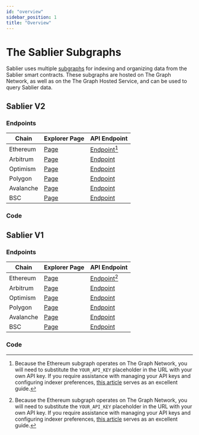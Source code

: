 ```yaml
---
id: "overview"
sidebar_position: 1
title: "Overview"
---
```



# The Sablier Subgraphs

Sablier uses multiple [subgraphs](https://thegraph.com/docs/about/introduction#what-the-graph-is) for indexing and
organizing data from the Sablier smart contracts. These subgraphs are hosted on The Graph Network, as well as on the The
Graph Hosted Service, and can be used to query Sablier data.

## Sablier V2

### Endpoints

| Chain     | Explorer Page                 | API Endpoint                         |
| --------- | ----------------------------- | ------------------------------------ |
| Ethereum  | [Page][v2-explorer-ethereum]  | [Endpoint][v2-endpoint-ethereum][^1] |
| Arbitrum  | [Page][v2-explorer-arbitrum]  | [Endpoint][v2-endpoint-arbitrum]     |
| Optimism  | [Page][v2-explorer-optimism]  | [Endpoint][v2-endpoint-optimism]     |
| Polygon   | [Page][v2-explorer-matic]     | [Endpoint][v2-endpoint-matic]        |
| Avalanche | [Page][v2-explorer-avalanche] | [Endpoint][v2-endpoint-avalanche]    |
| BSC       | [Page][v2-explorer-bsc]       | [Endpoint][v2-endpoint-bsc]          |

[v2-endpoint-arbitrum]: https://api.thegraph.com/subgraphs/name/sablier-labs/sablier-v2-arbitrum
[v2-endpoint-avalanche]: https://api.thegraph.com/subgraphs/name/sablier-labs/sablier-v2-avalanche
[v2-endpoint-bsc]: https://api.thegraph.com/subgraphs/name/sablier-labs/sablier-v2-bsc
[v2-endpoint-ethereum]: https://api.thegraph.com/subgraphs/name/sablier-labs/sablier-v2
[v2-endpoint-optimism]: https://api.thegraph.com/subgraphs/name/sablier-labs/sablier-v2-optimism
[v2-endpoint-matic]: https://api.thegraph.com/subgraphs/name/sablier-labs/sablier-v2-matic
[v2-explorer-arbitrum]: https://thegraph.com/hosted-service/subgraph/sablier-labs/sablier-v2-arbitrum
[v2-explorer-avalanche]: https://thegraph.com/hosted-service/subgraph/sablier-labs/sablier-v2-avalanche
[v2-explorer-bsc]: https://thegraph.com/hosted-service/subgraph/sablier-labs/sablier-v2-bsc
[v2-explorer-ethereum]: https://thegraph.com/hosted-service/subgraph/sablier-labs/sablier-v2
[v2-explorer-optimism]: https://thegraph.com/hosted-service/subgraph/sablier-labs/sablier-v2-optimism
[v2-explorer-matic]: https://thegraph.com/hosted-service/subgraph/sablier-labs/sablier-v2-matic

### Code

<LinkPreview
  href="https://github.com/sablier-labs/v2-subgraphs"
  icon="github"
  subtitle="GitHub"
  title="Github - sablier-labs/sablier: Sablier V2 Subgraphs"
/>

## Sablier V1

### Endpoints

| Chain     | Explorer Page                 | API Endpoint                         |
| --------- | ----------------------------- | ------------------------------------ |
| Ethereum  | [Page][v1-explorer-ethereum]  | [Endpoint][v1-endpoint-ethereum][^1] |
| Arbitrum  | [Page][v1-explorer-arbitrum]  | [Endpoint][v1-endpoint-arbitrum]     |
| Optimism  | [Page][v1-explorer-optimism]  | [Endpoint][v1-endpoint-optimism]     |
| Polygon   | [Page][v1-explorer-matic]     | [Endpoint][v1-endpoint-matic]        |
| Avalanche | [Page][v1-explorer-avalanche] | [Endpoint][v1-endpoint-avalanche]    |
| BSC       | [Page][v1-explorer-bsc]       | [Endpoint][v1-endpoint-bsc]          |

[v1-endpoint-arbitrum]: https://api.thegraph.com/subgraphs/name/sablier-labs/sablier-arbitrum
[v1-endpoint-avalanche]: https://api.thegraph.com/subgraphs/name/sablier-labs/sablier-avalanche
[v1-endpoint-bsc]: https://api.thegraph.com/subgraphs/name/sablier-labs/sablier-bsc
[v1-endpoint-ethereum]:
  https://gateway.thegraph.com/api/YOUR_API_KEY/subgraphs/id/A5XzhYZ4muyRegVTYmwWbCbKWvD4LTWqac43CEGTEGdK
[v1-endpoint-optimism]: https://api.thegraph.com/subgraphs/name/sablier-labs/sablier-optimism
[v1-endpoint-matic]: https://api.thegraph.com/subgraphs/name/sablier-labs/sablier-matic
[v1-explorer-arbitrum]: https://thegraph.com/hosted-service/subgraph/sablier-labs/sablier-arbitrum
[v1-explorer-avalanche]: https://thegraph.com/hosted-service/subgraph/sablier-labs/sablier-avalanche
[v1-explorer-bsc]: https://thegraph.com/hosted-service/subgraph/sablier-labs/sablier-bsc
[v1-explorer-ethereum]: https://thegraph.com/explorer/subgraph?id=A5XzhYZ4muyRegVTYmwWbCbKWvD4LTWqac43CEGTEGdK
[v1-explorer-optimism]: https://thegraph.com/hosted-service/subgraph/sablier-labs/sablier-optimism
[v1-explorer-matic]: https://thegraph.com/hosted-service/subgraph/sablier-labs/sablier-matic

### Code

<LinkPreview
  href="https://github.com/sablier-labs/v1-subgraph"
  icon="github"
  subtitle="GitHub"
  title="Github - sablier-labs/sablier: Sablier V1 Subgraph"
/>

[^1]:
    Because the Ethereum subgraph operates on The Graph Network, you will need to substitute the `YOUR_API_KEY`
    placeholder in the URL with your own API key. If you require assistance with managing your API keys and configuring
    indexer preferences, [this article](https://thegraph.com/docs/en/studio/managing-api-keys/) serves as an excellent
    guide.
